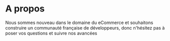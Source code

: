 # A propos

Nous sommes nouveau dans le domaine du eCommerce et souhaitons construire un communauté française de développeurs, donc n'hésitez pas à poser vos questions et suivre nos avancées